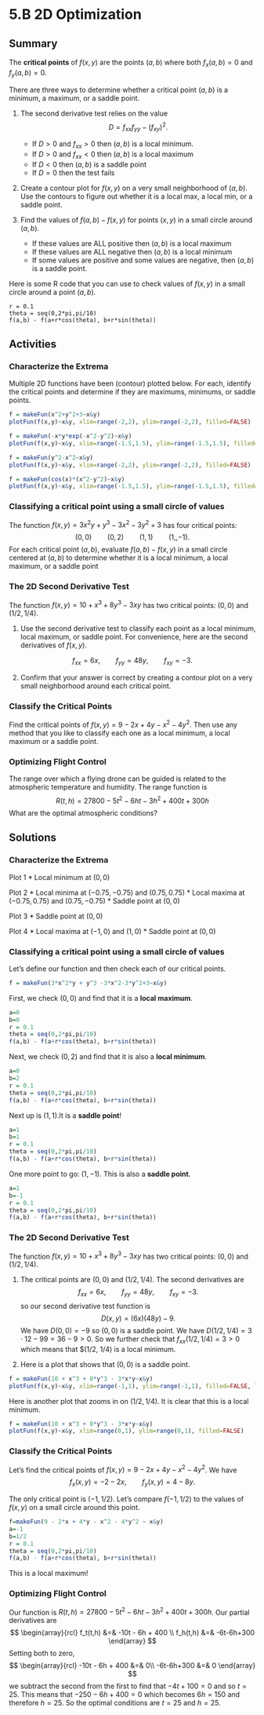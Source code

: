 # 5.B 2D Optimization

## Summary

The **critical points** of $f(x,y)$ are the points $(a,b)$ where both $f_x(a,b)=0$ and $f_y(a,b)=0$.


There are three ways to determine whether a critical point $(a,b)$ is a minimum, a maximum, or a saddle point.
  
1. The second derivative test relies on the value
$$
D = f_{xx} f_{yy} - (f_{xy})^2.
$$
   * If $D > 0$ and $f_{xx} > 0$ then $(a,b)$ is a local minimum.
   * If $D > 0$ and $f_{xx} < 0$ then $(a,b)$ is a local maximum
   * If $D < 0$ then $(a,b)$ is a saddle point
   * If $D=0$ then the test fails
   
2. Create a contour plot for $f(x,y)$ on a very small neighborhood of $(a,b)$. Use the contours to figure out whether it is a local max, a local min, or a saddle point.

3. Find the values of $f(a,b) - f(x,y)$ for points $(x,y)$ in a small circle around $(a,b)$. 
   * If these values are ALL positive then $(a,b)$ is a local maximum
   * If these values are ALL negative then $(a,b)$ is a local minimum
   * If some values are positive and some values are negative, then $(a,b)$ is a saddle point.

Here is some R code that you can use to check values of $f(x,y)$ in a small circle around a point $(a,b)$.

```{}
r = 0.1
theta = seq(0,2*pi,pi/10)
f(a,b) - f(a+r*cos(theta), b+r*sin(theta)) 
```


## Activities


### Characterize the Extrema

Multiple 2D functions have been (contour) plotted below. For each, identify the critical points and determine if they are maximums, minimums, or saddle points. 

```r
f = makeFun(x^2+y^2+3~x&y)
plotFun(f(x,y)~x&y, xlim=range(-2,2), ylim=range(-2,2), filled=FALSE)
```

```r
f = makeFun(-x*y*exp(-x^2-y^2)~x&y)
plotFun(f(x,y)~x&y, xlim=range(-1.5,1.5), ylim=range(-1.5,1.5), filled=FALSE)
```

```r
f = makeFun(y^2-x^2~x&y)
plotFun(f(x,y)~x&y, xlim=range(-2,2), ylim=range(-2,2), filled=FALSE)
```

```r
f = makeFun(cos(x)*(x^2-y^2)~x&y)
plotFun(f(x,y)~x&y, xlim=range(-1.5,1.5), ylim=range(-1.5,1.5), filled=FALSE)
```


### Classifying a critical point using a small circle of values

The function $f(x,y) =3x^2y + y^3 -3x^2-3y^2+3$ has four critical points:
$$
(0,0) \qquad (0,2) \qquad (1,1) \qquad (1,,-1).
$$
For each critical point $(a,b)$, evaluate $f(a,b) - f(x,y)$ in a small circle centered at $(a,b)$ to determine whether it is a local minimum, a local maximum, or a saddle point


### The 2D Second Derivative Test

The function $f(x,y)=10 + x^3 + 8y^3 - 3xy$ has two critical points: $(0,0)$ and $(1/2,1/4)$. 

1. Use the second derivative test to classify each point as a local minimum, local maximum, or saddle point. For convenience, here are the second derivatives of $f(x,y)$.

$$
f_{xx} = 6x, \qquad f_{yy} = 48y, \qquad f_{xy} = -3.
$$

2. Confirm that your answer is correct by creating a contour plot on a very small neighborhood around each critical point.


### Classify the Critical Points

Find the critical points of $f(x,y)=9-2x+4y-x^2-4y^2$. Then use any method that you like to classify each one as a local minimum, a local maximum or a saddle point.

### Optimizing Flight Control

The range over which a flying drone can be guided is related to the atmospheric temperature and humidity. The range function is 
$$
R(t,h)=27800-5t^2-6ht-3h^2+400t+300h
$$
What are the optimal atmospheric conditions?


## Solutions


### Characterize the Extrema

Plot 1
* Local minimum at $(0,0)$

Plot 2
* Local minima at $(-0.75, -0.75)$ and $(0.75, 0.75)$
* Local maxima at $(-0.75, 0.75)$ and $(0.75, -0.75)$
* Saddle point at $(0,0)$

Plot 3
* Saddle point at $(0,0)$

Plot 4
* Local maxima at $(-1,0)$ and $(1,0)$
* Saddle point at $(0,0)$



### Classifying a critical point using a small circle of values

Let's define our function and then check each of our critical points.

```r
f = makeFun(3*x^2*y + y^3 -3*x^2-3*y^2+3~x&y)
```

First, we check $(0,0)$ and find that it is a **local maximum**.

```r
a=0
b=0
r = 0.1
theta = seq(0,2*pi,pi/10)
f(a,b) - f(a+r*cos(theta), b+r*sin(theta))
```


Next, we check $(0,2)$ and find that it is also a **local minimum**.

```r
a=0
b=2
r = 0.1
theta = seq(0,2*pi,pi/10)
f(a,b) - f(a+r*cos(theta), b+r*sin(theta)) 
```


Next up is  $(1,1)$.It is a **saddle point**!

```r
a=1
b=1
r = 0.1
theta = seq(0,2*pi,pi/10)
f(a,b) - f(a+r*cos(theta), b+r*sin(theta)) 
```


One more point to go: $(1,-1)$. This is also a **saddle point**.

```r
a=1
b=-1
r = 0.1
theta = seq(0,2*pi,pi/10)
f(a,b) - f(a+r*cos(theta), b+r*sin(theta)) 
```



### The 2D Second Derivative Test

The function $f(x,y)=10 + x^3 + 8y^3 - 3xy$ has two critical points: $(0,0)$ and $(1/2,1/4)$. 

1. The critical points are $(0,0)$ and $(1/2,1/4)$. The second derivatives are
$$
f_{xx} = 6x, \qquad f_{yy} = 48y, \qquad f_{xy} = -3.
$$
so our second derivative test function is
$$
D(x,y) = (6x)(48y) - 9.
$$
We have $D(0,0) = -9$ so $(0,0)$ is a saddle point. We have $D(1/2,1/4)= 3 \cdot 12 - 99 = 36 - 9 > 0$. So we further check that $f_{xx}(1/2,1/4) = 3 > 0$ which means that $(1/2, 1/4) is a local minimum.

2. Here is a plot that shows that $(0,0)$ is a saddle point.


```r
f = makeFun(10 + x^3 + 8*y^3 - 3*x*y~x&y)
plotFun(f(x,y)~x&y, xlim=range(-1,1), ylim=range(-1,1), filled=FALSE, levels=c(0,2.5,5,7.5,10,12.5,15))
```

Here is another plot that zooms in on $(1/2,1/4)$. It is clear that this is a local minimum.

```r
f = makeFun(10 + x^3 + 8*y^3 - 3*x*y~x&y)
plotFun(f(x,y)~x&y, xlim=range(0,1), ylim=range(0,1), filled=FALSE)
```


### Classify the Critical Points

Let's find the critical points of $f(x,y)=9-2x+4y-x^2-4y^2$. We have
$$
f_x(x,y) = -2-2x, \qquad f_y(x,y) = 4 - 8y.
$$

The only critical point is $(-1, 1/2)$. Let's compare $f(-1,1/2)$ to the values of $f(x,y)$ on  a small circle around this point.


```r
f=makeFun(9 - 2*x + 4*y - x^2 - 4*y^2 ~ x&y)
a=-1
b=1/2
r = 0.1
theta = seq(0,2*pi,pi/10)
f(a,b) - f(a+r*cos(theta), b+r*sin(theta)) 
```

This is a local maximum!

### Optimizing Flight Control

Our function is $R(t,h)=27800-5t^2-6ht-3h^2+400t+300h$. Our partial derivatives are
$$
\begin{array}{rcl}
f_t(t,h) &=& -10t - 6h + 400 \\
f_h(t,h) &=& -6t-6h+300
\end{array}
$$
Setting both to zero,
$$
\begin{array}{rcl}
 -10t - 6h + 400 &=& 0\\
 -6t-6h+300 &=& 0
\end{array}
$$
we subtract the second from the first to find that
$-4t+100 = 0$
and so $t=25$. This means that $-250 - 6h +400 = 0$ which becomes $6h = 150$ and therefore $h = 25$. So the optimal conditions are $t=25$ and $h=25$.
